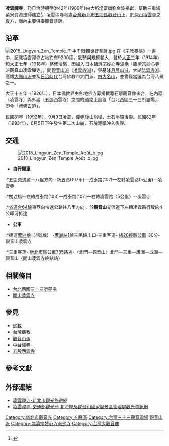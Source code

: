 
{{coord|25.125434|N|121.425966|E|format=dms|display=title}}
{{東亞廟宇
| name = 凌雲禪寺
| img = File:2018 Lingyun Zen Temple.jpg
| img_capt = 凌雲禪寺
| image_width = 228px
| location = {{TWN}}[[新北市|新北市]][[五股區|五股區]]凌雲路三段116號
| god = [[觀世音菩薩|觀世音菩薩]]
| type = 
| struct =  
| open_year =1909年(明治42年)
| cere_date =[[農曆|農曆]][[二月十九日|二月十九日]]（觀世音菩薩聖誕） 
| mass_rapid_transit =
| bus = 
|}}

'''凌雲禪寺'''，乃日治時期明治42年(1909年)由大稻埕富商劉金波捐獻，幫助三重埔菜寮寶海法師建立<ref name=自晚>{{Cite web |url=http://www.idn.com.tw/temple/intro_t_history.php?t_id=57 |title=存档副本 |accessdate=2018-08-07 |archive-date=2018-08-07 |archive-url=https://web.archive.org/web/20180807220645/http://www.idn.com.tw/temple/intro_t_history.php?t_id=57 |dead-url=no }}</ref>。凌雲禪寺地處[[台灣|台灣]][[新北市|新北市]][[五股區|五股區]][[觀音山_(新北市)|觀音山]]上，於[[開山凌雲寺|開山凌雲寺]]之後方，廟內主要供奉[[觀音菩薩|觀音菩薩]]。
==沿革==
[[File:2018_Lingyun_Zen_Temple_千手千眼觀世音菩薩.jpg|thumb]]
在《[[宗教臺帳|宗教臺帳]]》一書中，記載凌雲禪寺占地約有9200[[坪|坪]]，氣勢與規模甚大，曾於[[大正|大正]]三年（1914年）和大正七年（1918年）整修增築，因加入日本臨濟宗妙心寺派稱「臨濟宗妙心寺派觀音山凌雲禪寺」，開[[觀音山派|觀音山派]]（[[凌雲寺派|凌雲寺派]]），與基隆[[月眉山派|月眉山派]]、大湖[[法雲寺派|法雲寺派]]、高雄[[大崗山派|大崗山派]]並稱[[台灣日治時代|日治時代]]台灣佛教四大門派、[[台灣四大名山|四大名山]]，並曾經當選為台灣八景之一。

大正十五年（1926年），日本佛教界由各地佛寺募捐數尊石雕觀音像來台，在內巖（凌雲寺）與外巖（五股西雲寺）之間的道路上設置「台北西國三十三所靈場」，即今「禮佛古道」。

民國81年（1992年），9月9日凌晨，禪寺後山崩塌，土石壓毀後殿。民國82年（1993年），6月5日下午發生第二次山崩，石塊泥漿沖入後殿。


==交通==
[[File:2018_Lingyun_Zen_Temple_Août_b.jpg|thumb]]
*  '''自行開車'''
:*五股交流道—八里方向--新五路(107甲)—成泰路(107)—左轉凌雲路(5公里)—凌雲寺
:*關渡橋—左轉成泰路(103)—成泰路(107)—右轉凌雲路〈5公里〉--凌雲寺
:*[[省道台64線|省道台64線]]東西向快速公路往八里方向，於'''觀音山'''交流道下左轉凌雲路行駛約4公即可抵達


* '''公車'''
:*捷運[[蘆洲線|蘆洲線]]（4號線） -[[蘆洲站|蘆洲站]]1號三民路出口-三重客運- [[新北市區公車橘20路線|橘20接駁公車]]-30分- 觀音山凌雲寺
:*三重客運- [[新北市區公車785路線|新北市區公車785路線]]-〈北門—觀音山〉北門—三重—蘆洲—成洲—觀音山〈開山凌雲寺終點站〉

==相關條目==
* [[台北西國三十三所靈場|台北西國三十三所靈場]]
* [[開山凌雲寺|開山凌雲寺]]

== 參見 ==
*[[佛教|佛教]]
*[[台灣佛教|台灣佛教]]
*[[觀音山派|觀音山派]]
*[[中台禪寺|中台禪寺]]
*[[五股西雲寺|五股西雲寺]]

==參考文獻==
{{Reflist}}
{{commons category|Lingyun Zen Temple}}

==外部連結==
*[https://tour.ntpc.gov.tw/zh-tw/Attraction/Detail?wnd_id=60&id=109608 凌雲禪寺-新北市觀光旅遊網] {{Wayback|url=https://tour.ntpc.gov.tw/zh-tw/Attraction/Detail?wnd_id=60&id=109608 |date=20200812132020 }}
*[https://www.northguan-nsa.gov.tw/user/Article.aspx?Lang=1&SNo=04002762 凌雲禪寺-交通部觀光局 北海岸及觀音山國家風景區管理處觀光資訊網] {{Wayback|url=https://www.northguan-nsa.gov.tw/user/Article.aspx?Lang=1&SNo=04002762 |date=20200925112947 }}

{{台灣佛教組織}}


[[Category:新北市觀音寺|Category:新北市觀音寺]]
[[Category:五股區|Category:五股區]]
[[Category:台灣三十三觀音靈場|Category:台灣三十三觀音靈場]]
[[Category:觀音山派|]]
[[Category:臨濟宗妙心寺派佛寺|Category:臨濟宗妙心寺派佛寺]]
[[Category:台灣大觀音像|Category:台灣大觀音像]]